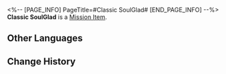 <%-- [PAGE_INFO]
PageTitle=#Classic SoulGlad#
[END_PAGE_INFO] --%>
{{Item Infobox
|id          = 150046
|image       = Item Classic SoulGlad.png{{subst:void|<!--$UPLOAD:<<SpriteOutput/ItemIcon/401025.png>-<Item Classic SoulGlad.png>-<Item Icons>>-->}}
|type        = Mission Item
|invCategory = Missions
|rarity      = 2
|effect      = 
|description = When it comes to SoulGlad, classic means the best. Despite three attempts to modify the formula, the SoulGlad company was compelled to return to the original recipe due to complaints from dissatisfied customers each time.
}}
{{Description|''"Our double-blind tests show that over 70% of customers failed to discern the difference between the new formula and the original one."''}}
'''Classic SoulGlad''' is a [[Mission Item]].

==Other Languages==
{{Other Languages
|en   = Classic SoulGlad
|zhs  = 经典苏乐达
|zht  = 經典蘇樂達
|ja   = クラシックスラーダ
|ko   = 클래식 솔글래드
|es   = FelizAlma clásica
|fr   = Félicitâme classique
|ru   = Классическая «Услада»
|th   = Classic SoulGlad
|vi   = SoulGlad Kinh Điển
|de   = SeelFroh Classic
|id   = Classic SoulGlad
|pt   = FelizAlma Original
}}

==Change History==
{{Change History|2.2}}